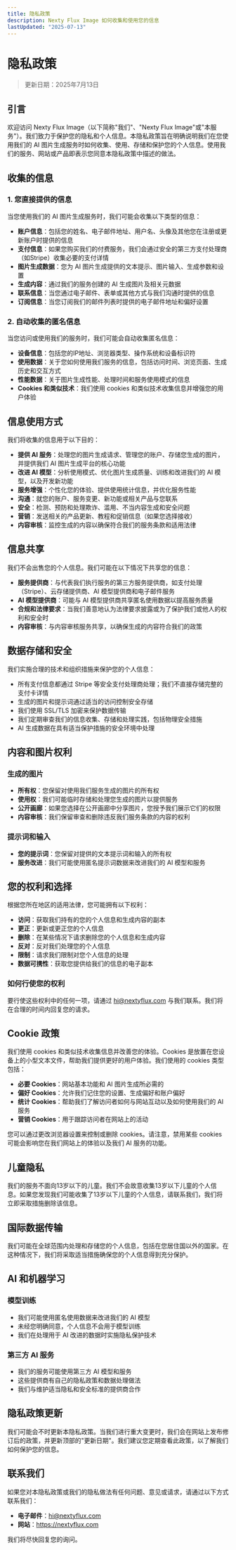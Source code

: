 ```yaml
---
title: 隐私政策
description: Nexty Flux Image 如何收集和使用您的信息
lastUpdated: "2025-07-13"
---
```


# 隐私政策

> 更新日期：2025年7月13日

## 引言

欢迎访问 Nexty Flux Image（以下简称"我们"、"Nexty Flux Image"或"本服务"）。我们致力于保护您的隐私和个人信息。本隐私政策旨在明确说明我们在您使用我们的 AI 图片生成服务时如何收集、使用、存储和保护您的个人信息。使用我们的服务、网站或产品即表示您同意本隐私政策中描述的做法。

## 收集的信息

### 1. 您直接提供的信息

当您使用我们的 AI 图片生成服务时，我们可能会收集以下类型的信息：

- **账户信息**：包括您的姓名、电子邮件地址、用户名、头像及其他您在注册或更新账户时提供的信息
- **支付信息**：如果您购买我们的付费服务，我们会通过安全的第三方支付处理商（如Stripe）收集必要的支付详情
- **图片生成数据**：您为 AI 图片生成提供的文本提示、图片输入、生成参数和设置
- **生成内容**：通过我们的服务创建的 AI 生成图片及相关元数据
- **联系信息**：当您通过电子邮件、表单或其他方式与我们沟通时提供的信息
- **订阅信息**：当您订阅我们的邮件列表时提供的电子邮件地址和偏好设置

### 2. 自动收集的匿名信息

当您访问或使用我们的服务时，我们可能会自动收集匿名信息：

- **设备信息**：包括您的IP地址、浏览器类型、操作系统和设备标识符
- **使用数据**：关于您如何使用我们服务的信息，包括访问时间、浏览页面、生成历史和交互方式
- **性能数据**：关于图片生成性能、处理时间和服务使用模式的信息
- **Cookies 和类似技术**：我们使用 cookies 和类似技术收集信息并增强您的用户体验

## 信息使用方式

我们将收集的信息用于以下目的：

- **提供 AI 服务**：处理您的图片生成请求、管理您的账户、存储您生成的图片，并提供我们 AI 图片生成平台的核心功能
- **改进 AI 模型**：分析使用模式、优化图片生成质量、训练和改进我们的 AI 模型，以及开发新功能
- **服务增强**：个性化您的体验、提供使用统计信息，并优化服务性能
- **沟通**：就您的账户、服务变更、新功能或相关产品与您联系
- **安全**：检测、预防和处理欺诈、滥用、不当内容生成和安全问题
- **营销**：发送相关的产品更新、教程和促销信息（如果您选择接收）
- **内容审核**：监控生成的内容以确保符合我们的服务条款和适用法律

## 信息共享

我们不会出售您的个人信息。我们可能在以下情况下共享您的信息：

- **服务提供商**：与代表我们执行服务的第三方服务提供商，如支付处理（Stripe）、云存储提供商、AI 模型提供商和电子邮件服务
- **AI 模型提供商**：可能与 AI 模型提供商共享匿名使用数据以提高服务质量
- **合规和法律要求**：当我们善意地认为法律要求披露或为了保护我们或他人的权利和安全时
- **内容审核**：与内容审核服务共享，以确保生成的内容符合我们的政策

## 数据存储和安全

我们实施合理的技术和组织措施来保护您的个人信息：

- 所有支付信息都通过 Stripe 等安全支付处理商处理；我们不直接存储完整的支付卡详情
- 生成的图片和提示词通过适当的访问控制安全存储
- 我们使用 SSL/TLS 加密来保护数据传输
- 我们定期审查我们的信息收集、存储和处理实践，包括物理安全措施
- AI 生成数据在具有适当保护措施的安全环境中处理

## 内容和图片权利

### 生成的图片

- **所有权**：您保留对使用我们服务生成的图片的所有权
- **使用权**：我们可能临时存储和处理您生成的图片以提供服务
- **公开画廊**：如果您选择在公开画廊中分享图片，您授予我们展示它们的权限
- **内容审核**：我们保留审查和删除违反我们服务条款的内容的权利

### 提示词和输入

- **您的提示词**：您保留对提供的文本提示词和输入的所有权
- **服务改进**：我们可能使用匿名提示词数据来改进我们的 AI 模型和服务

## 您的权利和选择

根据您所在地区的适用法律，您可能拥有以下权利：

- **访问**：获取我们持有的您的个人信息和生成内容的副本
- **更正**：更新或更正您的个人信息
- **删除**：在某些情况下请求删除您的个人信息和生成内容
- **反对**：反对我们处理您的个人信息
- **限制**：请求我们限制对您个人信息的处理
- **数据可携性**：获取您提供给我们的信息的电子副本

### 如何行使您的权利

要行使这些权利中的任何一项，请通过 hi@nextyflux.com 与我们联系。我们将在合理的时间内回复您的请求。

## Cookie 政策

我们使用 cookies 和类似技术收集信息并改善您的体验。Cookies 是放置在您设备上的小型文本文件，帮助我们提供更好的用户体验。我们使用的 cookies 类型包括：

- **必要 Cookies**：网站基本功能和 AI 图片生成所必需的
- **偏好 Cookies**：允许我们记住您的设置、生成偏好和账户偏好
- **统计 Cookies**：帮助我们了解访问者如何与网站互动以及如何使用我们的 AI 服务
- **营销 Cookies**：用于跟踪访问者在网站上的活动

您可以通过更改浏览器设置来控制或删除 cookies。请注意，禁用某些 cookies 可能会影响您在我们网站上的体验以及我们 AI 服务的功能。

## 儿童隐私

我们的服务不面向13岁以下的儿童。我们不会故意收集13岁以下儿童的个人信息。如果您发现我们可能收集了13岁以下儿童的个人信息，请联系我们，我们将立即采取措施删除该信息。

## 国际数据传输

我们可能在全球范围内处理和存储您的个人信息，包括在您居住国以外的国家。在这种情况下，我们将采取适当措施确保您的个人信息得到充分保护。

## AI 和机器学习

### 模型训练

- 我们可能使用匿名使用数据来改进我们的 AI 模型
- 未经您明确同意，个人信息不会用于模型训练
- 我们在处理用于 AI 改进的数据时实施隐私保护技术

### 第三方 AI 服务

- 我们的服务可能使用第三方 AI 模型和服务
- 这些提供商有自己的隐私政策和数据处理做法
- 我们与维护适当隐私和安全标准的提供商合作

## 隐私政策更新

我们可能会不时更新本隐私政策。当我们进行重大变更时，我们会在网站上发布修订后的政策，并更新顶部的"更新日期"。我们建议您定期查看此政策，以了解我们如何保护您的信息。

## 联系我们

如果您对本隐私政策或我们的隐私做法有任何问题、意见或请求，请通过以下方式联系我们：

- **电子邮件**：hi@nextyflux.com
- **网站**：https://nextyflux.com

我们将尽快回复您的询问。